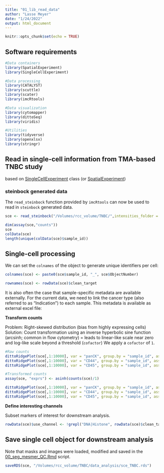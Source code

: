 ```yaml
---
title: "01_lib_read_data"
author: "Lasse Meyer"
date: "1/24/2022"
output: html_document
---
```


```r
knitr::opts_chunk$set(echo = TRUE)
```

## Software requirements

```r
#Data containers
library(SpatialExperiment)
library(SingleCellExperiment)

#Data processing
library(CATALYST)
library(scuttle)
library(scater)
library(imcRtools)

#Data visualization
library(cytomapper)
library(dittoSeq)
library(viridis)

#Utilities
library(tidyverse)
library(openxlsx)
library(stringr)
```

## Read in single-cell information from TMA-based TNBC study
based on [SingleCellExperiment](https://bioconductor.org/packages/release/bioc/html/SingleCellExperiment.html)
class (or [SpatialExperiment]())

### steinbock generated data
The `read_steinbock` function provided by `imcRtools` can now be used to read in
`steinbock` generated data. 

```r
sce <- read_steinbock("/Volumes/rcc_volume/TNBC/",intensities_folder = "intensities_4",return_as = "sce")

dim(assay(sce,"counts"))
sce
colData(sce)
length(unique(colData(sce)$sample_id))
```

## Single-cell processing

We can set the `colnames` of the object to generate unique identifiers per cell:

```r
colnames(sce) <- paste0(sce$sample_id, "_", sce$ObjectNumber)

rownames(sce) <- rowData(sce)$clean_target
```

It is also often the case that sample-specific metadata are available externally.
For the current data, we need to link the cancer type (also referred to as "Indication")
to each sample. This metadata is available as external excel file:

**Transform counts**

Problem: Right-skewed distribution (bias from highly expressing cells)
Solution: Count transformation using an inverse hyperbolic sine function (arcsinh; common in flow cytometry) = leads to linear-like scale near zero and log-like scale beyond a threshold (`cofactor`)
We apply a `cofactor` of `1`. 

```r
#Raw counts
dittoRidgePlot(sce[,1:10000], var = "panCK", group.by = "sample_id", assay = "counts")
dittoRidgePlot(sce[,1:10000], var = "CD44", group.by = "sample_id", assay = "counts")
dittoRidgePlot(sce[,1:10000], var = "CD45", group.by = "sample_id", assay = "counts")

#Transformed counts
assay(sce, "exprs") <- asinh(counts(sce)/1)

dittoRidgePlot(sce[,1:10000], var = "panCK", group.by = "sample_id", assay = "exprs")
dittoRidgePlot(sce[,1:10000], var = "CD44", group.by = "sample_id", assay = "exprs")
dittoRidgePlot(sce[,1:10000], var = "CD45", group.by = "sample_id", assay = "exprs")
```

**Define interesting channels**

Subset markers of interest for downstream analysis.

```r
rowData(sce)$use_channel <- !grepl("DNA|Histone", rowData(sce)$clean_target)
```

## Save single cell object for downstream analysis

Note that masks and images were loaded, modified and saved in the [00_seg_mesmer_QC.Rmd]() script. 

```r
saveRDS(sce, "/Volumes/rcc_volume/TNBC/data_analysis/sce_TNBC.rds")
```


